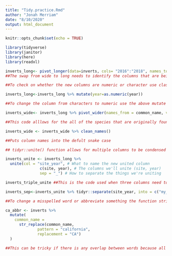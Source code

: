 ```yaml
---
title: "Tidy.practice.Rmd"
author: "Jonah Merriam"
date: "8/10/2020"
output: html_document
---
```


```r
knitr::opts_chunk$set(echo = TRUE)
```

```r
library(tidyverse)
library(janitor)
library(here)
library(readxl)
```

```r
inverts_long<- pivot_longer(data=inverts, cols= "2016":"2018", names_to = "year", values_to = "sp_count")
##The swap from wide to long needs to identify the columns that are being put together, in this case years, and take the names and values from those columns and place them in the desired format. This ex took the names of the rows and placed their values in a different column.

##To check on whether the new columns are numeric or character use class(inverts_long$year)

inverts_long<-inverts_long %>% mutate(year=as.numeric(year))

##To change the column from characters to numeric use the above mutate function and check with class()
```

```r
inverts_wide<- inverts_long %>% pivot_wider(names_from = common_name, values_from=sp_count)

##This code alllows for the all of the species that are originally found in one column to have their own column 
```

```r

inverts_wide <- inverts_wide %>% clean_names()

##Puts column names into the defult snake case
```

```r

## tidyr::unite() function allows for multiple columns to be condensed down into one

inverts_unite <- inverts_long %>% 
  unite(col = "site_year", # What to name the new united column
               c(site, year), # The columns we'll unite (site, year)
               sep = "_") # How to separate the things we're uniting

inverts_triple_unite ##This is the code used when three columns need to be combined 
```

```r
inverts_sep<-inverts_unite %>% tidyr::separate(site_year, into = c("my_site","my_year"))
```

```r
##To change a misspelled word or abbreviate something the function stringr::str_replace can be used to change a specific set of characters to something else for the entire document

ca_abbr <- inverts %>% 
  mutate(
    common_name = 
      str_replace(common_name, 
              pattern = "california", 
              replacement = "CA")
  )

##This can be tricky if there is any overlap between words because all of them will be changed so it is important to be specific
```

